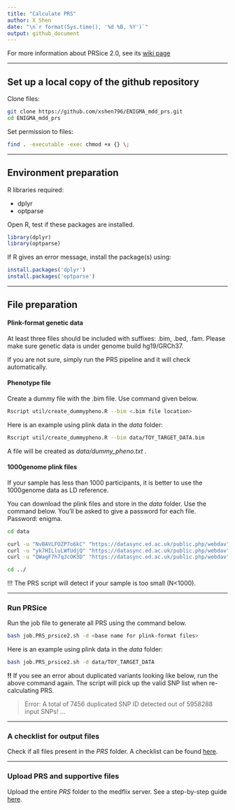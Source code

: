 ---
title: "Calculate PRS"
author: X Shen  
date: "\n`r format(Sys.time(), '%d %B, %Y')`"
output: github_document
---

For more information about PRSice 2.0, see its [wiki page](http://prsice.info/)

------------------------------------------------------------------------

## Set up a local copy of the github repository

Clone files:

```{bash, eval=F}
git clone https://github.com/xshen796/ENIGMA_mdd_prs.git
cd ENIGMA_mdd_prs
```

Set permission to files:

```{bash, eval=F}
find . -executable -exec chmod +x {} \;
```

------------------------------------------------------------------------

## Environment preparation

R libraries required:

-   dplyr
-   optparse

Open R, test if these packages are installed.

```{r, eval = F}
library(dplyr)
library(optparse)
```

If R gives an error message, install the package(s) using:

```{r, eval = F}
install.packages('dplyr')
install.packages('optparse')
```

------------------------------------------------------------------------

## File preparation

#### Plink-format genetic data

At least three files should be included with suffixes: .bim, .bed, .fam.
Please make sure genetic data is under genome build hg19/GRCh37.

If you are not sure, simply run the PRS pipeline and it will check automatically.


#### Phenotype file

Create a dummy file with the .bim file. Use command given below.

```{bash, eval = F}
Rscript util/create_dummypheno.R --bim <.bim file location>
```

Here is an example using plink data in the *data* folder:

```{bash, eval = F}
Rscript util/create_dummypheno.R --bim data/TOY_TARGET_DATA.bim
```

A file will be created as *data/dummy_pheno.txt .*

#### 1000genome plink files

If your sample has less than 1000 participants, it is better to use the 1000genome data as LD reference.

You can download the plink files and store in the *data* folder. Use the command below. You'll be asked to give a password for each file. Password: enigma. 
```{bash, eval=F}
cd data

curl -u "NvBAVLFOZP7o6kC" "https://datasync.ed.ac.uk/public.php/webdav" -o 1000g_CEU_plink.fam
curl -u "yk7HILluLWfUdjQ" "https://datasync.ed.ac.uk/public.php/webdav" -o 1000g_CEU_plink.bim
curl -u "QWagF7h7qJcOK3D" "https://datasync.ed.ac.uk/public.php/webdav" -o 1000g_CEU_plink.bed

cd ../
```


!!! The PRS script will detect if your sample is too small (N<1000).

------------------------------------------------------------------------

### Run PRSice

Run the job file to generate all PRS using the command below.

```{bash, eval=F}
bash job.PRS_prsice2.sh -d <base name for plink-format files>
```

Here is an example using plink data in the *data* folder:

```{bash, eval = F}
bash job.PRS_prsice2.sh -d data/TOY_TARGET_DATA
```

**!!** If you see an error about duplicated variants looking like below, run the above command again. The script will pick up the valid SNP list when re-calculating PRS.

> Error: A total of 7456 duplicated SNP ID detected out of 5958288 input SNPs! ...

------------------------------------------------------------------------

### A checklist for output files

Check if all files present in the *PRS* folder. A checklist can be found [here](https://github.com/xshen796/ENIGMA_mdd_prs/blob/main/script/PREP_PRS/CheckList_output.md).

------------------------------------------------------------------------

### Upload PRS and supportive files

Upload the entire *PRS* folder to the medflix server. See a step-by-step guide [here](https://github.com/xshen796/ENIGMA_mdd_prs/blob/main/docs/Accessing%20your%20folder%20on%20MediaFlux%20ENIGMA%20MDD%20storage%20system%20updated%20Aug2020%5B2%5D.pdf).
